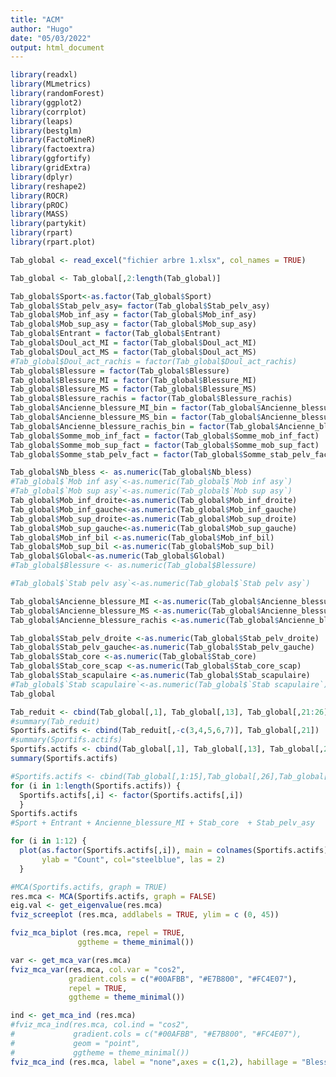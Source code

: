 ---
title: "ACM"
author: "Hugo"
date: "05/03/2022"
output: html_document
---

```{r}
library(readxl)
library(MLmetrics)
library(randomForest)
library(ggplot2)
library(corrplot)
library(leaps)
library(bestglm)
library(FactoMineR)
library(factoextra)
library(ggfortify)
library(gridExtra)
library(dplyr)
library(reshape2)
library(ROCR)
library(pROC)
library(MASS)
library(partykit)
library(rpart)
library(rpart.plot)
```

```{r}
Tab_global <- read_excel("fichier arbre 1.xlsx", col_names = TRUE)

Tab_global <- Tab_global[,2:length(Tab_global)]

Tab_global$Sport<-as.factor(Tab_global$Sport)
Tab_global$Stab_pelv_asy= factor(Tab_global$Stab_pelv_asy)
Tab_global$Mob_inf_asy = factor(Tab_global$Mob_inf_asy)
Tab_global$Mob_sup_asy = factor(Tab_global$Mob_sup_asy)
Tab_global$Entrant = factor(Tab_global$Entrant)
Tab_global$Doul_act_MI = factor(Tab_global$Doul_act_MI)
Tab_global$Doul_act_MS = factor(Tab_global$Doul_act_MS)
#Tab_global$Doul_act_rachis = factor(Tab_global$Doul_act_rachis)
Tab_global$Blessure = factor(Tab_global$Blessure)
Tab_global$Blessure_MI = factor(Tab_global$Blessure_MI)
Tab_global$Blessure_MS = factor(Tab_global$Blessure_MS)
Tab_global$Blessure_rachis = factor(Tab_global$Blessure_rachis)
Tab_global$Ancienne_blessure_MI_bin = factor(Tab_global$Ancienne_blessure_MI_bin)
Tab_global$Ancienne_blessure_MS_bin = factor(Tab_global$Ancienne_blessure_MS_bin)
Tab_global$Ancienne_blessure_rachis_bin = factor(Tab_global$Ancienne_blessure_rachis_bin)
Tab_global$Somme_mob_inf_fact = factor(Tab_global$Somme_mob_inf_fact)
Tab_global$Somme_mob_sup_fact = factor(Tab_global$Somme_mob_sup_fact)
Tab_global$Somme_stab_pelv_fact = factor(Tab_global$Somme_stab_pelv_fact)

Tab_global$Nb_bless <- as.numeric(Tab_global$Nb_bless)
#Tab_global$`Mob inf asy`<-as.numeric(Tab_global$`Mob inf asy`)
#Tab_global$`Mob sup asy`<-as.numeric(Tab_global$`Mob sup asy`)
Tab_global$Mob_inf_droite<-as.numeric(Tab_global$Mob_inf_droite)
Tab_global$Mob_inf_gauche<-as.numeric(Tab_global$Mob_inf_gauche)
Tab_global$Mob_sup_droite<-as.numeric(Tab_global$Mob_sup_droite)
Tab_global$Mob_sup_gauche<-as.numeric(Tab_global$Mob_sup_gauche)
Tab_global$Mob_inf_bil <-as.numeric(Tab_global$Mob_inf_bil)
Tab_global$Mob_sup_bil <-as.numeric(Tab_global$Mob_sup_bil)
Tab_global$Global<-as.numeric(Tab_global$Global)
#Tab_global$Blessure <- as.numeric(Tab_global$Blessure)

#Tab_global$`Stab pelv asy`<-as.numeric(Tab_global$`Stab pelv asy`)

Tab_global$Ancienne_blessure_MI <-as.numeric(Tab_global$Ancienne_blessure_MI)
Tab_global$Ancienne_blessure_MS <-as.numeric(Tab_global$Ancienne_blessure_MS)
Tab_global$Ancienne_blessure_rachis <-as.numeric(Tab_global$Ancienne_blessure_rachis)

Tab_global$Stab_pelv_droite <-as.numeric(Tab_global$Stab_pelv_droite)
Tab_global$Stab_pelv_gauche<-as.numeric(Tab_global$Stab_pelv_gauche)
Tab_global$Stab_core <-as.numeric(Tab_global$Stab_core)
Tab_global$Stab_core_scap <-as.numeric(Tab_global$Stab_core_scap)
Tab_global$Stab_scapulaire <-as.numeric(Tab_global$Stab_scapulaire)
#Tab_global$`Stab scapulaire`<-as.numeric(Tab_global$`Stab scapulaire`)
Tab_global
```

```{r}

Tab_reduit <- cbind(Tab_global[,1], Tab_global[,13], Tab_global[,21:26],Tab_global[,30],Tab_global[,31:33], Tab_global[,37:38], Tab_global[,40:41])
#summary(Tab_reduit)
Sportifs.actifs <- cbind(Tab_reduit[,-c(3,4,5,6,7)], Tab_global[,21])
#summary(Sportifs.actifs)
Sportifs.actifs <- cbind(Tab_global[,1], Tab_global[,13], Tab_global[,26],Tab_global[,30],Tab_global[,31], Tab_global[,37], Tab_global[,21])
summary(Sportifs.actifs)
```




```{r}
#Sportifs.actifs <- cbind(Tab_global[,1:15],Tab_global[,26],Tab_global[,30:31],Tab_global[,33:34],Tab_global[,21])
for (i in 1:length(Sportifs.actifs)) {
  Sportifs.actifs[,i] <- factor(Sportifs.actifs[,i])
  }
Sportifs.actifs
#Sport + Entrant + Ancienne_blessure_MI + Stab_core  + Stab_pelv_asy
```


```{r}
for (i in 1:12) {
  plot(as.factor(Sportifs.actifs[,i]), main = colnames(Sportifs.actifs)[i],
       ylab = "Count", col="steelblue", las = 2)
  }
```


```{r}
#MCA(Sportifs.actifs, graph = TRUE)
res.mca <- MCA(Sportifs.actifs, graph = FALSE)
eig.val <- get_eigenvalue(res.mca)
fviz_screeplot (res.mca, addlabels = TRUE, ylim = c (0, 45))
```

```{r}
fviz_mca_biplot (res.mca, repel = TRUE, 
               ggtheme = theme_minimal())
```

```{r}
var <- get_mca_var(res.mca)
fviz_mca_var(res.mca, col.var = "cos2",
             gradient.cols = c("#00AFBB", "#E7B800", "#FC4E07"), 
             repel = TRUE, 
             ggtheme = theme_minimal())
```


```{r}
ind <- get_mca_ind (res.mca)
#fviz_mca_ind(res.mca, col.ind = "cos2", 
#             gradient.cols = c("#00AFBB", "#E7B800", "#FC4E07"),
#             geom = "point", 
#             ggtheme = theme_minimal())
fviz_mca_ind (res.mca, label = "none",axes = c(1,2), habillage = "Blessure",addEllipses = T, ggtheme = theme_minimal ())
```

```{r}

```

```{r}

```

```{r}

```



